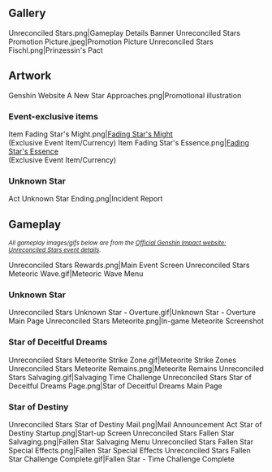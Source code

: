 {{EventTabs
|subpage1 = Unknown Star
|subpage2 = Star of Deceitful Dreams
|subpage3 = Star of Destiny
}}
==Gallery==
<gallery hideaddbutton="true" captionalign="center">
Unreconciled Stars.png|Gameplay Details Banner
Unreconciled Stars Promotion Picture.jpeg|Promotion Picture
Unreconciled Stars Fischl.png|Prinzessin's Pact
</gallery>

==Artwork==
<gallery hideaddbutton="true" captionalign="center">
Genshin Website A New Star Approaches.png|Promotional illustration
</gallery>
===Event-exclusive items===
<gallery hideaddbutton="true" captionalign="center">
Item Fading Star's Might.png|[[Fading Star's Might]]<br />(Exclusive Event Item/Currency)
Item Fading Star's Essence.png|[[Fading Star's Essence]]<br />(Exclusive Event Item/Currency)
</gallery>
===Unknown Star===
<gallery hideaddbutton="true" captionalign="center">
Act Unknown Star Ending.png|Incident Report
</gallery>

==Gameplay==
<small>''All gameplay images/gifs below are from the [https://genshin.hoyoverse.com/en/news/detail/6764 Official Genshin Impact website: Unreconciled Stars event details].''</small>
<gallery hideaddbutton="true" captionalign="center">
Unreconciled Stars Rewards.png|Main Event Screen
Unreconciled Stars Meteoric Wave.gif|Meteoric Wave Menu
</gallery>
===Unknown Star===
<small>{{Main|Unreconciled Stars/Unknown Star}}</small>
<gallery hideaddbutton="true" captionalign="center">
Unreconciled Stars Unknown Star - Overture.gif|Unknown Star - Overture Main Page
Unreconciled Stars Meteorite.png|In-game Meteorite Screenshot
</gallery>
===Star of Deceitful Dreams===
<small>{{Main|Unreconciled Stars/Star of Deceitful Dreams}}</small>
<gallery hideaddbutton="true" captionalign="center">
Unreconciled Stars Meteorite Strike Zone.gif|Meteorite Strike Zones
Unreconciled Stars Meteorite Remains.png|Meteorite Remains
Unreconciled Stars Salvaging.gif|Salvaging Time Challenge
Unreconciled Stars Star of Deceitful Dreams Page.png|Star of Deceitful Dreams Main Page
</gallery>
===Star of Destiny===
<small>{{Main|Unreconciled Stars/Star of Destiny}}</small>
<gallery hideaddbutton="true" captionalign="center">
Unreconciled Stars Star of Destiny Mail.png|Mail Announcement
Act Star of Destiny Startup.png|Start-up Screen
Unreconciled Stars Fallen Star Salvaging.png|Fallen Star Salvaging Menu
Unreconciled Stars Fallen Star Special Effects.png|Fallen Star Special Effects
Unreconciled Stars Fallen Star Challenge Complete.gif|Fallen Star - Time Challenge Complete
</gallery>